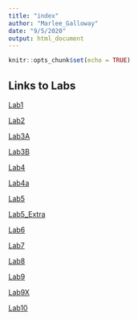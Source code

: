 ```yaml
---
title: "index"
author: "Marlee_Galloway"
date: "9/5/2020"
output: html_document
---
```


```r
knitr::opts_chunk$set(echo = TRUE)
```

## Links to Labs

[Lab1](lab1_MarleeGalloway.html)

[Lab2](lab2_MarleeGalloway.html)

[Lab3A](lab3A_MarleeGalloway.html)

[Lab3B](lab3B_MarleeGalloway.html)

[Lab4](lab4_MarleeGalloway.html)

[Lab4a](lab4a_MarleeGalloway.html)

[Lab5](lab5_MarleeGalloway.html)

[Lab5_Extra](Lab5_Extra_MarleeGalloway.html)

[Lab6](lab6_MarleeGalloway.html)

[Lab7](lab7_MarleeGalloway.html)

[Lab8](lab8_MarleeGalloway.html)

[Lab9](lab9_MarleeGalloway.html)

[Lab9X](lab9X_MarleeGalloway.html)

[Lab10](lab10_MarleeGalloway.html)

